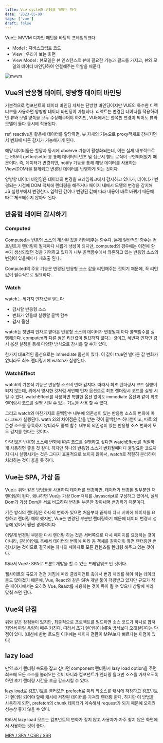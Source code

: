 ```yaml
---
title: Vue cycle과 반응형 데이터 처리
date: '2023-05-09'
tags: ['vue']
draft: false
---
```


Vue는 MVVM 디자인 패턴을 바탕의 프레임워크다.

- Model : 자바스크립트 코드
- View : 우리가 보는 화면
- View Model : 뷰모델은 뷰 인스턴스로 뷰에 필요한 기능과 필드를 가지고, 뷰와 모델의 데이터 바인딩하여 연결해주는 역할을 해준다

![mvvm](https://github.com/Jiyun-Parkk/dev-blog/assets/72537762/646720c0-22af-46c7-a38e-8a48f1a9cdf6)

## Vue의 반응형 데이터, 양방향 데이터 바인딩

기본적으로 컴포넌트의 데이터 바인딩 자체는 단방향 바인딩이지만 VUE의 특수한 디렉티브를 사용하면 양방향 데이터 바인딩이 가능하다. 리액트는 변경된 데이터를 적용하려면 뷰와 모델 양쪽을 모두 수정해주어야 하지만, VUE에서는 한쪽만 변경이 되어도 뷰와 모델이 둘다 동시에 적용된다.

ref, reactive을 활용해 데이터를 할당하면, 뷰 자체의 기능으로 proxy객체로 감싸지면서 변화에 따른 감지가 가능해지게 된다.

해당 데이터들은 할당과 동시에 observe 기능이 활성화되는데, 이는 실제 내부적으로는 ES5의 getter/setter를 통해 데이터의 변조 및 접근시 별도 로직이 구현되어있기 때문이다. 즉, 데이터가 변경되면, notify 기능을 통해 해당 데이터를 사용하는 View(DOM)을 찾게되고 변경된 데이터를 반영하게 되는 것이다

양방향 데이터 바인딩은 데이터의 변경을 프레임워크에서 감지하고 있다가, 데이터가 변경되는 시점에 DOM 객체에 렌더링을 해주거나 페이지 내에서 모델의 변경을 감지해 JS 실행부에서 변경한다. 입력된 값이나 변경된 값에 따라 내용이 바로 바뀌기 때문에 따로 체크해주지 않아도 된다.

## 반응형 데이터 감시하기

### Computed

Computed는 반응형 소스의 계산된 값을 리턴해주는 함수다. 본래 일반적인 함수는 컴포넌트가 렌더링이 될때마다 새롭게 생성이 되지만, computed의 경우에는 이전에 함수가 생성되었던 것을 기억하고 있다가 내부 콜백함수에서 의존하고 있는 반응형 소스의 변경이 있을때마다 재호출 된다.

Computed의 주요 기능은 변경된 반응형 소스 값을 리턴해주는 것이기 때문에, 꼭 리턴값이 필수적으로 필요하다.

### Watch

watch는 세가지 인자값을 받는다

- 감시할 반응형 소스
- 변화가 있을떄 실행할 콜백 함수
- 감시 옵션

watch는 첫번쨰 인자로 받아온 반응형 소스의 데이터가 변경될떄 마다 콜백함수를 실행해준다. computed와 다른 점은 리턴값이 필요하지 않다는 것이고, 세번째 인자인 감시 옵션 설정을 통해 다양한 방식으로 감시를 할 수가 있다.

한가지 대표적인 옵션으로는 immediate 옵션이 있다. 이 값이 true면 별다른 값 변화가 없더라도 최초 렌더링시에 watch가 실행된다.

### WatchEffect

watch의 기본적 기능은 반응형 소스의 변화 감지다. 따라서 최초 렌더링시 코드 실행이 되지 않는데, 위에서 명시한 것처럼 세번쨰 인자 옵션으로 최초 렌더링시 코드를 실행 시킬 수 있다. watchEffect를 사용하면 특별한 옵션 없이도 immediate 옵션과 같이 최초 렌더링시 코드를 실행 시킬 수 있는 기능을 사용 할 수 있다.

그리고 watch와 마찬가지로 콜백함수 내부에 의존성이 있는 반응형 소스의 변화에 따라 코드가 실행된다. wath 와의 차이점은 값을 받는 것이 콜백함수 하나뿐이고, 따로 의존성 소스를 등록하지 않더라도 콜백 함수 내부의 의존성이 있는 반응형 소스 변화에 모두 감지를 한다는 것이다.

만약 많은 반응형 소스에 변화에 따른 코드를 실행하고 싶다면 watchEffect를 적절하게 사용하면 좋을 것 같다. 하지만 하나의 반응형 소스가 변화될때마다 불필요한 코드까지 다시 실행시키는 것은 그다지 효율적으로 보이지 않아서, watch로 적절히 분리하여 처리하는 것이 옳을 듯 하다.

## Vue는 SPA, 가상 돔

Vue는 위와 같은 방법들을 사용하여 데이터를 변경하면, 데이터가 변경된 일부분만 재렌더링이 된다. 왜냐하면 Vue는 가상 Dom객체를 Javascript로 구성하고 있어서, 실제 Dom과 가상 Dom을 서로 비교하여 변경된 부분만 찾아내어 변경하기 때문이다.

기존 방식의 렌더링은 하나의 변화가 있으면 처음부터 끝까지 다시 서버에 페이지를 요청하고 렌더링 해야 했지만, Vue는 변경된 부분만 렌더링하기 때문에 데이터 변경시 성능에 있어서 훨씬 경제적이다.

이렇게 변경된 부분만 다시 렌더링 하는 것은 서버쪽으로 다시 페이지를 요청하는 것이 아니라, 클라이언트 측에서 데이터의 변화에 따라 돔 객체를 갈아끼워 화면 렌더링만 변경시키는 것이므로 결국에는 하나의 페이지로 모든 컨텐츠를 렌더링 해주고 있는 것이다.

따라서 Vue가 SPA로 프론트개발을 할 수 있는 프레임워크 인 것이다.

웹사이트의 규모가 점점 커짐에 따라 클라이언트 측에서 변경 처리를 해야 하는 데이터들도 많아졌기 떄문에, Vue, React와 같은 SPA 개발 툴이 각광받고 있지만 규모가 작은 페이지에서는 오히려 Vue, React를 사용하는 것이 독이 될 수 있으니 상황에 따라 맞춰 쓰면 된다.

## Vue의 단점

위와 같은 장점들이 있지만, 최종적으로 프로젝트를 빌드하면 소스 코드가 하나로 합쳐지면서 파일 용량이 매우 커진다. 따라서 초기 렌더링이 MPA 방식보다 오래걸린다는 단점이 있다. (대신에 한번 로드된 이후에는 페이지 전환이 MPA보다 빠르다는 이점이 있다)

## lazy load

만약 초기 렌더링 속도를 잡고 싶다면 component 렌더링시 lazy load option을 주면 최초에 모든 소스를 불러오는 것이 아니라 컴포넌트가 렌더링 될때만 소스를 가져오도록 하면 초기 렌더링 시간을 조금 감소시킬 수 있다.

lazy load로 컴포넌트를 불러오면 prefech로 미리 리소스를 캐시에 저장하고 컴포넌트가 렌더링 되어야 할때 캐시에 저장된 데이터를 가져와 렌더링 한다. 하지만 이 방법을 사용하게 되면, prefetch의 chunk 데이터가 계속해서 request가 되기 때문에 오히려 성능상 좋지 않을 수 있다.

따라서 lazy load 모드는 컴포넌트의 변화가 잦지 않고 사용자가 자주 찾지 않은 화면에서 사용하는 것이 좋다.

[MPA / SPA / CSR / SSR](https://www.junedevblog.com/blog/web/csr&ssr)
